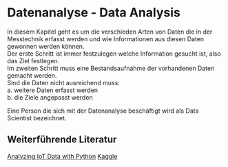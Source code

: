 # Datenanalyse - Data Analysis

In diesem Kapitel geht es um die verschieden  Arten von Daten die in der Messtechnik erfasst werden und wie Informationen aus diesen Daten gewonnen werden können.  
Der erste Schritt ist immer festzulegen welche Information gesucht ist, also das Ziel festlegen.  
Im zweiten Schritt muss eine Bestandsaufnahme der vorhandenen Daten gemacht werden.  
Sind die Daten nicht ausreichend muss:  
a. weitere Daten erfasst werden  
b. die Ziele  angepasst werden  

Eine Person die sich mit der Datenanalyse beschäftigt wird als Data Scientist bezeichnet.


## Weiterführende Literatur
[Analyzing IoT Data with Python](https://campus.datacamp.com/courses/analyzing-iot-data-in-python/accessing-iot-data?ex=12)
[Kaggle](https://www.kaggle.com/)
